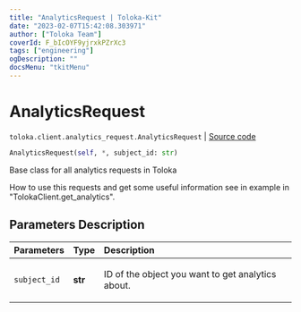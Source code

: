 ```yaml
---
title: "AnalyticsRequest | Toloka-Kit"
date: "2023-02-07T15:42:08.303971"
author: ["Toloka Team"]
coverId: F_bIcOYF9yjrxkPZrXc3
tags: ["engineering"]
ogDescription: ""
docsMenu: "tkitMenu"
---
```


# AnalyticsRequest
`toloka.client.analytics_request.AnalyticsRequest` | [Source code](https://github.com/Toloka/toloka-kit/blob/v1.1.3/src/client/analytics_request.py#L24)

```python
AnalyticsRequest(self, *, subject_id: str)
```

Base class for all analytics requests in Toloka

How to use this requests and get some useful information see in example in "TolokaClient.get_analytics".

## Parameters Description

| Parameters | Type | Description |
| :----------| :----| :-----------|
`subject_id`|**str**|<p>ID of the object you want to get analytics about.</p>